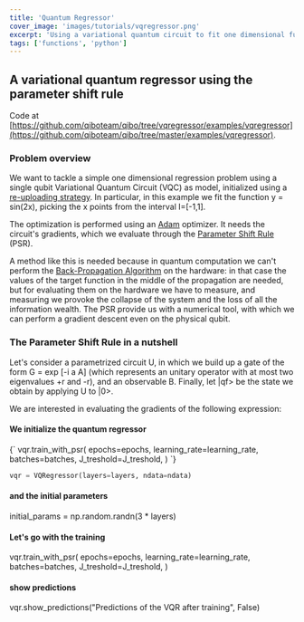 ```yaml
---
title: 'Quantum Regressor'
cover_image: 'images/tutorials/vqregressor.png'
excerpt: 'Using a variational quantum circuit to fit one dimensional functions.'
tags: ['functions', 'python']
---
```


## A variational quantum regressor using the parameter shift rule

Code at [https://github.com/qiboteam/qibo/tree/vqregressor/examples/vqregressor](https://github.com/qiboteam/qibo/tree/master/examples/vqregressor). 



### Problem overview

We want to tackle a simple one dimensional regression problem using a single qubit Variational Quantum Circuit (VQC) as model, initialized using a [re-uploading strategy](https://arxiv.org/abs/1907.02085). In particular, in this example we
fit the function y = sin(2x), picking the x points from the interval I=[-1,1].

The optimization is performed using an [Adam](https://arxiv.org/abs/1412.6980) optimizer.
It needs the circuit's gradients, which we evaluate through the [Parameter Shift Rule](https://arxiv.org/abs/1811.11184) (PSR).

A method like this is
needed because in quantum computation we can't perform the [Back-Propagation Algorithm](https://www.nature.com/articles/323533a0) on the hardware:
in that case the values of the target function in the middle of the propagation are needed, but for evaluating them on the hardware we have to measure,
and measuring we provoke the collapse of the system and the loss of all the information wealth. The PSR provide us with a numerical tool, with which we
can perform a gradient descent even on the physical qubit.

### The Parameter Shift Rule in a nutshell

Let's consider a parametrized circuit U, in which we build up a gate of the form G = exp [-i a A]
(which represents an unitary operator with at most two eigenvalues +r and -r), and an observable B.
Finally, let |qf> be the state we obtain by applying U to |0>.

We are interested in evaluating the gradients of the following expression:

#### We initialize the quantum regressor

<SyntaxHighlighter language="python">
  {`
   vqr.train_with_psr(
    epochs=epochs,
    learning_rate=learning_rate,
    batches=batches,
    J_treshold=J_treshold,
    )
  `}
</SyntaxHighlighter>

```python
vqr = VQRegressor(layers=layers, ndata=ndata)
```
    
#### and the initial parameters
initial_params = np.random.randn(3 * layers)
    
#### Let's go with the training
vqr.train_with_psr(
    epochs=epochs,
    learning_rate=learning_rate,
    batches=batches,
    J_treshold=J_treshold,
)

#### show predictions
vqr.show_predictions("Predictions of the VQR after training", False)

